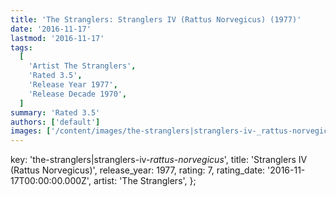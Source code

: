 ```yaml
---
title: 'The Stranglers: Stranglers IV (Rattus Norvegicus) (1977)'
date: '2016-11-17'
lastmod: '2016-11-17'
tags:
  [
    'Artist The Stranglers',
    'Rated 3.5',
    'Release Year 1977',
    'Release Decade 1970',
  ]
summary: 'Rated 3.5'
authors: ['default']
images: ['/content/images/the-stranglers|stranglers-iv-_rattus-norvegicus_.jpg']
---
```


  key: 'the-stranglers|stranglers-iv-_rattus-norvegicus_',
  title: 'Stranglers IV (Rattus Norvegicus)',
  release_year: 1977,
  rating: 7,
  rating_date: '2016-11-17T00:00:00.000Z',
  artist: 'The Stranglers',
};

<MusicRating data={data} />
